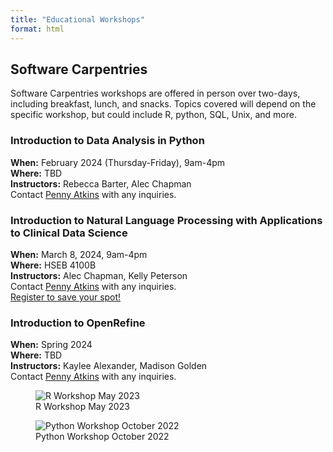 ```yaml
---
title: "Educational Workshops"
format: html
---
```


## Software Carpentries
Software Carpentries workshops are offered in person over two-days, including breakfast, lunch, and snacks. Topics covered will depend on the specific workshop, but could include R, python, SQL, Unix, and more.  

### Introduction to Data Analysis in Python
**When:** February 2024  (Thursday-Friday), 9am-4pm\
**Where:** TBD\
**Instructors:** Rebecca Barter, Alec Chapman\
Contact [Penny Atkins](mailto:penny.atkins@hsc.utah.edu) with any inquiries.  
<!--[Register to save your spot!](https://forms.gle/wGrVndw1pbrzb9fX9){target="_blank"}-->


### Introduction to Natural Language Processing with Applications to Clinical Data Science
**When:** March 8, 2024, 9am-4pm\
**Where:** HSEB 4100B\
**Instructors:** Alec Chapman, Kelly Peterson\
Contact [Penny Atkins](mailto:penny.atkins@hsc.utah.edu) with any inquiries.  
[Register to save your spot!](https://forms.gle/6FzV6iemeNp9uJUw8){target="_blank"}

### Introduction to OpenRefine
**When:** Spring 2024\
**Where:** TBD\
**Instructors:** Kaylee Alexander, Madison Golden\
Contact [Penny Atkins](mailto:penny.atkins@hsc.utah.edu) with any inquiries.  

![R Workshop May 2023](images/RWorkshop_May2023.jpg)  

![Python Workshop October 2022](images/PythonWorkshop_Oct2022.jpg)